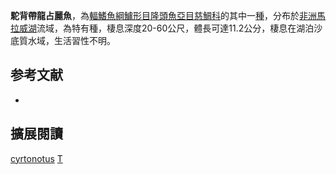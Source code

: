 {{Speciesbox
| name = 駝背帶龍占麗魚
| status = LC
| status_system = IUCN3.1
| image = 
| image_width = 240px
| genus = Taeniolethrinops
| species = cyrtonotus
| authority = [[Trewavas|Trewavas]], 1931
| synonyms = *''Lethrinops cyrtonotus''<br /><small>Trewavas, 1931</small>
*''Lethrinops crytonotus''<br /><small>Trewavas, 1931</small>
}}

'''駝背帶龍占麗魚'''，為[[輻鰭魚綱|輻鰭魚綱]][[鱸形目|鱸形目]][[隆頭魚亞目|隆頭魚亞目]][[慈鯛科|慈鯛科]]的其中一[[種|種]]，分布於[[非洲|非洲]][[馬拉威湖|馬拉威湖]]流域，為特有種，棲息深度20-60公尺，體長可達11.2公分，棲息在湖泊沙底質水域，生活習性不明。
==参考文献==
*{{FishBase_species|genus=Taeniolethrinops|species=cyrtonotus |year=2013|month=5}}

== 擴展閱讀 ==
{{refbegin}}
{{wikispecies-inline|Taeniolethrinops cyrtonotus |駝背帶龍占麗魚}}
{{refend}}
{{Taxonbar|from=Q649775}}

[[Category:帶龍占麗魚屬|cyrtonotus]]
[[Category:1931年描述的魚類|T]]


{{鱸形目小作品}}